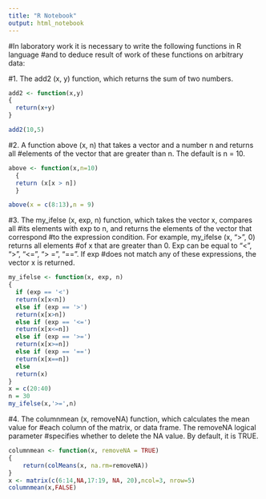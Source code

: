 ---
title: "R Notebook"
output: html_notebook
---
#In laboratory work it is necessary to write the following functions in R language
#and to deduce result of work of these functions on arbitrary data:

#1. The add2 (x, y) function, which returns the sum of two numbers.
```{r}
add2 <- function(x,y)
{
  return(x+y)
}

add2(10,5)
```
#2. A function above (x, n) that takes a vector and a number n and returns all 
#elements of the vector that are greater than n. The default is n = 10.
```{r}
above <- function(x,n=10)
  {
  return (x[x > n])
  }

above(x = c(8:13),n = 9)
```
#3. The my_ifelse (x, exp, n) function, which takes the vector x, compares all 
#its elements with exp to n, and returns the elements of the vector that correspond
#to the expression condition. For example, my_ifelse (x, “>”, 0) returns all elements
#of x that are greater than 0. Exp can be equal to “<”, “>”, “<=”, “> =”, “==”. If exp
#does not match any of these expressions, the vector x is returned.

```{r}
my_ifelse <- function(x, exp, n)
{
  if (exp == '<')
  return(x[x<n])
  else if (exp == '>')
  return(x[x>n])
  else if (exp == '<=')
  return(x[x<=n])
  else if (exp == '>=')
  return(x[x>=n])
  else if (exp == '==')
  return(x[x==n])
  else
  return(x)
}
x = c(20:40)
n = 30
my_ifelse(x,'>=',n)
```
#4. The columnmean (x, removeNA) function, which calculates the mean value for 
#each column of the matrix, or data frame. The removeNA logical parameter 
#specifies whether to delete the NA value. By default, it is TRUE.
```{r}
columnmean <- function(x, removeNA = TRUE)
{
    return(colMeans(x, na.rm=removeNA))
}
x <- matrix(c(6:14,NA,17:19, NA, 20),ncol=3, nrow=5)
columnmean(x,FALSE)
```